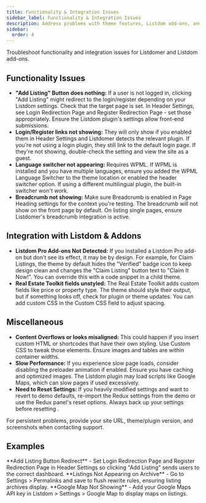 ```yaml
---
title: Functionality & Integration Issues
sidebar_label: Functionality & Integration Issues
description: Address problems with theme features, Listdom add-ons, and other integrations.
sidebar:
  order: 4
---
```


Troubleshoot functionality and integration issues for Listdomer and Listdom add-ons.

## Functionality Issues

- **"Add Listing" Button does nothing:** If a user is not logged in, clicking "Add Listing" might redirect to the login/register depending on your Listdom settings. Check that the target page is set. In Header Settings, see Login Redirection Page and Register Redirection Page - set those appropriately. Ensure the Listdom plugin's settings allow front-end submissions.
- **Login/Register links not showing:** They will only show if you enabled them in Header Settings and Listdomer detects the relevant plugin. If you're not using a login plugin, they still link to the default login page. If they're not showing, double-check the setting and view the site as a guest.
- **Language switcher not appearing:** Requires WPML. If WPML is installed and you have multiple languages, ensure you added the WPML Language Switcher to the theme location or enabled the header switcher option. If using a different multilingual plugin, the built-in switcher won't work.
- **Breadcrumb not showing:** Make sure Breadcrumb is enabled in Page Heading settings for the context you're testing. The breadcrumb will not show on the front page by default. On listing single pages, ensure Listdomer's breadcrumb integration is active.

## Integration with Listdom & Addons

- **Listdom Pro Add-ons Not Detected:** If you installed a Listdom Pro add-on but don't see its effect, it may be by design. For example, for Claim Listings, the theme by default hides the "Verified" badge icon to keep design clean and changes the "Claim Listing" button text to "Claim It Now!". You can override this with a code snippet in a child theme.
- **Real Estate Toolkit fields unstyled:** The Real Estate Toolkit adds custom fields like price or property type. The theme should style their output, but if something looks off, check for plugin or theme updates. You can add custom CSS in the Custom CSS field to adjust spacing.

## Miscellaneous

- **Content Overflows or looks misaligned:** This could happen if you insert custom HTML or shortcodes that have their own styling. Use Custom CSS to tweak those elements. Ensure images and tables are within container widths.
- **Slow Performance:** If you experience slow page loads, consider disabling the preloader animation if enabled. Ensure you have caching and optimized images. The Listdom plugin may load scripts like Google Maps, which can slow pages if used excessively.
- **Need to Reset Settings:** If you heavily modified settings and want to revert to demo defaults, re-import the Redux settings from the demo or use the Redux panel's reset options. Always back up your settings before resetting <Badge text="Tip" />.

<Aside type="note">For persistent problems, provide your site URL, theme/plugin version, and screenshots when contacting support.</Aside>

## Examples

<CardGrid>
  <Card>**Add Listing Button Redirect** - Set Login Redirection Page and Register Redirection Page in Header Settings so clicking "Add Listing" sends users to the correct dashboard.</Card>
  <Card>**Listings Not Appearing on Archive** - Go to Settings > Permalinks and save to flush rewrite rules, ensuring listing archives display.</Card>
  <Card>**Google Map Not Showing** - Add your Google Maps API key in Listdom > Settings > Google Map to display maps on listings.</Card>
</CardGrid>

